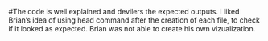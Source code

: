 #The code is well explained and devilers the expected outputs. I liked Brian's idea of using head command after the creation of each file, to check if it looked as expected. Brian was not able to create his own vizualization.
